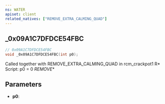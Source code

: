 ```yaml
---
ns: WATER
apiset: client
related_natives: ["REMOVE_EXTRA_CALMING_QUAD"]
---
```

## _0x09A1C7DFDCE54FBC

```c
// 0x09A1C7DFDCE54FBC
void _0x09A1C7DFDCE54FBC(int p0);
```

Called together with REMOVE_EXTRA_CALMING_QUAD in rcm_crackpot1 R* Script: p0 = 0
_REMOVE_*

## Parameters
* **p0**: